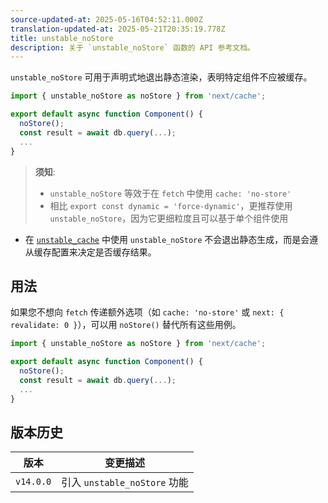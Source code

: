 ```yaml
---
source-updated-at: 2025-05-16T04:52:11.000Z
translation-updated-at: 2025-05-21T20:35:19.778Z
title: unstable_noStore
description: 关于 `unstable_noStore` 函数的 API 参考文档。
---
```


`unstable_noStore` 可用于声明式地退出静态渲染，表明特定组件不应被缓存。

```jsx
import { unstable_noStore as noStore } from 'next/cache';

export default async function Component() {
  noStore();
  const result = await db.query(...);
  ...
}
```

> **须知**:
>
> - `unstable_noStore` 等效于在 `fetch` 中使用 `cache: 'no-store'`
> - 相比 `export const dynamic = 'force-dynamic'`，更推荐使用 `unstable_noStore`，因为它更细粒度且可以基于单个组件使用

- 在 [`unstable_cache`](/docs/app/api-reference/functions/unstable_cache) 中使用 `unstable_noStore` 不会退出静态生成，而是会遵从缓存配置来决定是否缓存结果。

## 用法

如果您不想向 `fetch` 传递额外选项（如 `cache: 'no-store'` 或 `next: { revalidate: 0 }`），可以用 `noStore()` 替代所有这些用例。

```jsx
import { unstable_noStore as noStore } from 'next/cache';

export default async function Component() {
  noStore();
  const result = await db.query(...);
  ...
}
```

## 版本历史

| 版本       | 变更描述                     |
| ---------- | ---------------------------- |
| `v14.0.0`  | 引入 `unstable_noStore` 功能 |